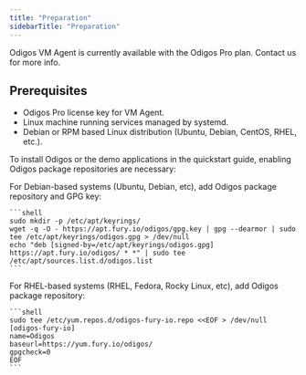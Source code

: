 ```yaml
---
title: "Preparation"
sidebarTitle: "Preparation"
---
```


<Info> Odigos VM Agent is currently available with the Odigos Pro plan. Contact us for more info.</Info>

## Prerequisites

- Odigos Pro license key for VM Agent.
- Linux machine running services managed by systemd.
- Debian or RPM based Linux distribution (Ubuntu, Debian, CentOS, RHEL, etc.).

To install Odigos or the demo applications in the quickstart guide, enabling Odigos package repositories are necessary:

<Tabs>
  <Tab title="APT">
    For Debian-based systems (Ubuntu, Debian, etc), add Odigos package repository and GPG key:

    ```shell
    sudo mkdir -p /etc/apt/keyrings/
    wget -q -O - https://apt.fury.io/odigos/gpg.key | gpg --dearmor | sudo tee /etc/apt/keyrings/odigos.gpg > /dev/null
    echo "deb [signed-by=/etc/apt/keyrings/odigos.gpg] https://apt.fury.io/odigos/ * *" | sudo tee /etc/apt/sources.list.d/odigos.list
    ```
  </Tab>
  <Tab title="DNF">
    For RHEL-based systems (RHEL, Fedora, Rocky Linux, etc), add Odigos package repository:

    ```shell
    sudo tee /etc/yum.repos.d/odigos-fury-io.repo <<EOF > /dev/null
    [odigos-fury-io]
    name=Odigos
    baseurl=https://yum.fury.io/odigos/
    gpgcheck=0
    EOF
    ```
  </Tab>
</Tabs>
